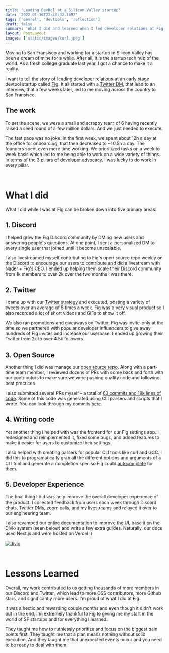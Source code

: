 ```yaml
---
title: 'Leading DevRel at a Silicon Valley startup'
date: '2022-01-16T22:40:32.169Z'
tags: ['devrel', 'devtools', 'reflection']
draft: false
summary: 'What I did and learned when I led developer relations at Fig.'
layout: PostLayout
images: ['static/images/curl.jpeg']
---
```


Moving to San Fransisco and working for a startup in Silicon Valley has been a dream of mine for a while. After all, it is the startup tech hub of the world. As a fresh college graduate last year, I got a chance to make it a reality.

I want to tell the story of leading [developer relations](https://www.elmghari.com/devrel) at an early stage devtool startup called [Fig](https://fig.io/). It all started with a [Twitter DM](https://drive.google.com/file/d/1omm8WyOaTWf3vFMIEGd0eJQGO1hSq1bN/view?usp=sharing), that lead to an interview, that a few weeks later, led to me moving across the country to San Fransisco.

## The work

To set the scene, we were a small and scrappy team of 6 having recently raised a seed round of a few million dollars. And we just needed to execute.

The fast pace was no joke. In the first week, we spent about 12h a day at the office for onboarding, that then decreased to ~10.5h a day. The founders spent even more time working. We prioritized tasks on a week to week basis which led to me being able to work on a wide variety of things. In terms of the [3 pillars of developer advocacy](https://twitter.com/Nutlope/status/1459765327047315460), I was lucky to do work in every pillar.

<br />

# What I did

What I did while I was at Fig can be broken down into five primary areas:

## 1. Discord

I helped grow the Fig Discord community by DMing new users and answering people's questions. At one point, I sent a personalized DM to every single user that joined until it become unscalable.

I also livestreamed myself contributing to Fig's open source repo weekly on the Discord to encourage our users to contribute and did a livestream with [Nader + Fig's CEO](https://www.youtube.com/watch?v=Avsjqc2uWQc&t=1108s&ab_channel=NaderDabit). I ended up helping them scale their Discord community from 1k members to over 2k over the two months I was there.

## 2. Twitter

I came up with our [Twitter strategy](https://elmghari.com/twitter-strategy) and executed, posting a variety of tweets over an average of 5 times a week. Fig was a very visual product so I also recorded a lot of short videos and GIFs to show it off.

We also ran promotions and giveaways on Twitter. Fig was invite-only at the time so we partnered with popular developer influencers to give away hundreds of Fig invites and increase our userbase. I ended up growing their Twitter from 2k to over 4.5k followers.

## 3. Open Source

Another thing I did was manage our [open source repo](https://github.com/withfig/autocomplete). Along with a part-time team member, I reviewed dozens of PRs with some back and forth with our contributors to make sure we were pushing quality code and following best practices.

I also submitted several PRs myself – a total of [63 commits and 19k lines of code](https://github.com/withfig/autocomplete/graphs/contributors). Some of this code was generated using CLI parsers and scripts that I wrote. You can look through my commits [here](https://github.com/withfig/autocomplete/commits?author=Nutlope).

## 4. Writing code

Yet another thing I helped with was the frontend for our Fig settings app. I redesigned and reimplemented it, fixed some bugs, and added features to make it easier for users to customize their settings.

I also helped with creating parsers for popular CLI tools like curl and GCC. I did this to programatically grab all the different options and arguments of a CLI tool and generate a completion spec so Fig could [autocomplete](https://twitter.com/fig/status/1424856260780847113) for them.

## 5. Developer Experience

The final thing I did was help improve the overall developer experience of the product. I collected feedback from users each week through Discord chats, Twitter DMs, zoom calls, and my livestreams and relayed it over to our engineering team.

I also revamped our entire documentation to improve the UI, base it on the Divio system (seen below) and write a few extra guides. Naturally, our docs used Next.js and were hosted on Vercel :)

[![divio](/static/images/divio.png)](https://documentation.divio.com/)

<br />

# Lessons Learned

Overall, my work contributed to us getting thousands of more members in our Discord and Twitter, which lead to more OSS contributors, more Github stars, and significantly more users. I'm proud of what I did at Fig.

It was a hectic and rewarding couple months and even though it didn't work out in the end, I'm extremely thankful to Fig to giving me my start in the world of SF startups and for everything I learned.

They taught me how to ruthlessly prioritize and focus on the biggest pain points first. They taught me that a plan means nothing without solid execution. And they taught me that unexpected events occur and you need to be ready to deal with them.
